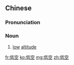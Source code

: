 ==Chinese==
{{zh-forms}}

===Pronunciation===
{{zh-pron
|m=dīkōng
|cat=n
}}

===Noun===
{{zh-noun}}

# [[low]] [[altitude]]

[[fr:低空]]
[[ko:低空]]
[[mg:低空]]
[[zh:低空]]
